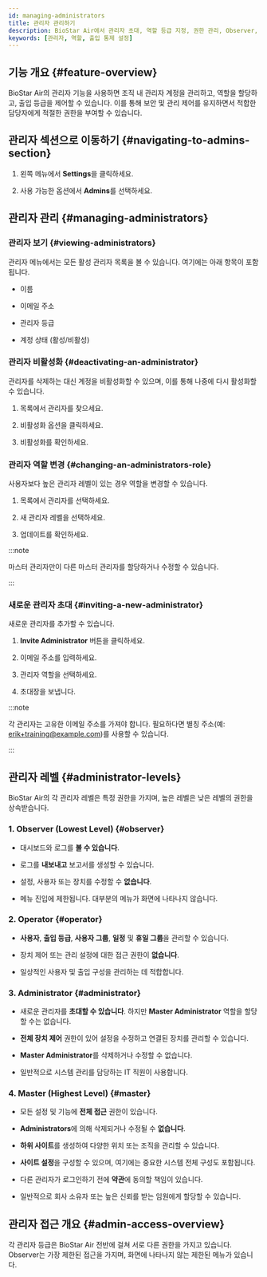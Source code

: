 ```yaml
---
id: managing-administrators
title: 관리자 관리하기
description: BioStar Air에서 관리자 초대, 역할 등급 지정, 권한 관리, Observer, Operator, Administrator 및 Master 역할에 대한 출입 통제 설정 방법을 안내합니다.
keywords: [관리자, 역할, 출입 통제 설정]
---
```


## 기능 개요 {#feature-overview}

BioStar Air의 관리자 기능을 사용하면 조직 내 관리자 계정을 관리하고, 역할을 할당하고, 출입 등급을 제어할 수 있습니다. 이를 통해 보안 및 관리 제어를 유지하면서 적합한 담당자에게 적절한 권한을 부여할 수 있습니다.


## 관리자 섹션으로 이동하기 {#navigating-to-admins-section}

1. 왼쪽 메뉴에서 **Settings**을 클릭하세요.

1. 사용 가능한 옵션에서 **Admins**를 선택하세요.

<YouTube videoId="pUyNLeTfGRI" />


## 관리자 관리 {#managing-administrators}

### 관리자 보기 {#viewing-administrators}

관리자 메뉴에서는 모든 활성 관리자 목록을 볼 수 있습니다. 여기에는 아래 항목이 포함됩니다.

* 이름

* 이메일 주소

* 관리자 등급

* 계정 상태 (활성/비활성)

### 관리자 비활성화 {#deactivating-an-administrator}

관리자를 삭제하는 대신 계정을 비활성화할 수 있으며, 이를 통해 나중에 다시 활성화할 수 있습니다.

1. 목록에서 관리자를 찾으세요.

1. 비활성화 옵션을 클릭하세요.

1. 비활성화를 확인하세요.

### 관리자 역할 변경 {#changing-an-administrators-role}

사용자보다 높은 관리자 레벨이 있는 경우 역할을 변경할 수 있습니다.

1. 목록에서 관리자를 선택하세요.

1. 새 관리자 레벨을 선택하세요.

1. 업데이트를 확인하세요.

:::note

마스터 관리자만이 다른 마스터 관리자를 할당하거나 수정할 수 있습니다.

:::

### 새로운 관리자 초대 {#inviting-a-new-administrator}

새로운 관리자를 추가할 수 있습니다.

1. **Invite Administrator** 버튼을 클릭하세요.

1. 이메일 주소를 입력하세요.

1. 관리자 역할을 선택하세요.

1. 초대장을 보냅니다.

:::note

각 관리자는 고유한 이메일 주소를 가져야 합니다. 필요하다면 별칭 주소(예: erik+training@example.com)를 사용할 수 있습니다.

:::


## 관리자 레벨 {#administrator-levels}

BioStar Air의 각 관리자 레벨은 특정 권한을 가지며, 높은 레벨은 낮은 레벨의 권한을 상속받습니다.

### 1. Observer (Lowest Level) {#observer}

* 대시보드와 로그를 **볼 수 있습니다**.

* 로그를 **내보내고** 보고서를 생성할 수 있습니다.

* 설정, 사용자 또는 장치를 수정할 수 **없습니다**.

* 메뉴 진입에 제한됩니다. 대부분의 메뉴가 화면에 나타나지 않습니다.

### 2. Operator {#operator}

* **사용자**, **출입 등급**, **사용자 그룹**, **일정** 및 **휴일 그룹**을 관리할 수 있습니다.

* 장치 제어 또는 관리 설정에 대한 접근 권한이 **없습니다**.

* 일상적인 사용자 및 출입 구성을 관리하는 데 적합합니다.

### 3. Administrator {#administrator}

* 새로운 관리자를 **초대할 수 있습니다**. 하지만 **Master Administrator** 역할을 할당할 수는 없습니다.

* **전체 장치 제어** 권한이 있어 설정을 수정하고 연결된 장치를 관리할 수 있습니다.

* **Master Administrator**를 삭제하거나 수정할 수 없습니다.

* 일반적으로 시스템 관리를 담당하는 IT 직원이 사용합니다.

### 4. Master (Highest Level) {#master}

* 모든 설정 및 기능에 **전체 접근** 권한이 있습니다.

* **Administrators**에 의해 삭제되거나 수정될 수 **없습니다**.

* **하위 사이트**를 생성하여 다양한 위치 또는 조직을 관리할 수 있습니다.

* **사이트 설정**을 구성할 수 있으며, 여기에는 중요한 시스템 전체 구성도 포함됩니다.

* 다른 관리자가 로그인하기 전에 **약관**에 동의할 책임이 있습니다.

* 일반적으로 회사 소유자 또는 높은 신뢰를 받는 임원에게 할당할 수 있습니다.


## 관리자 접근 개요 {#admin-access-overview}

각 관리자 등급은 BioStar Air 전반에 걸쳐 서로 다른 권한을 가지고 있습니다. Observer는 가장 제한된 접근을 가지며, 화면에 나타나지 않는 제한된 메뉴가 있습니다.
